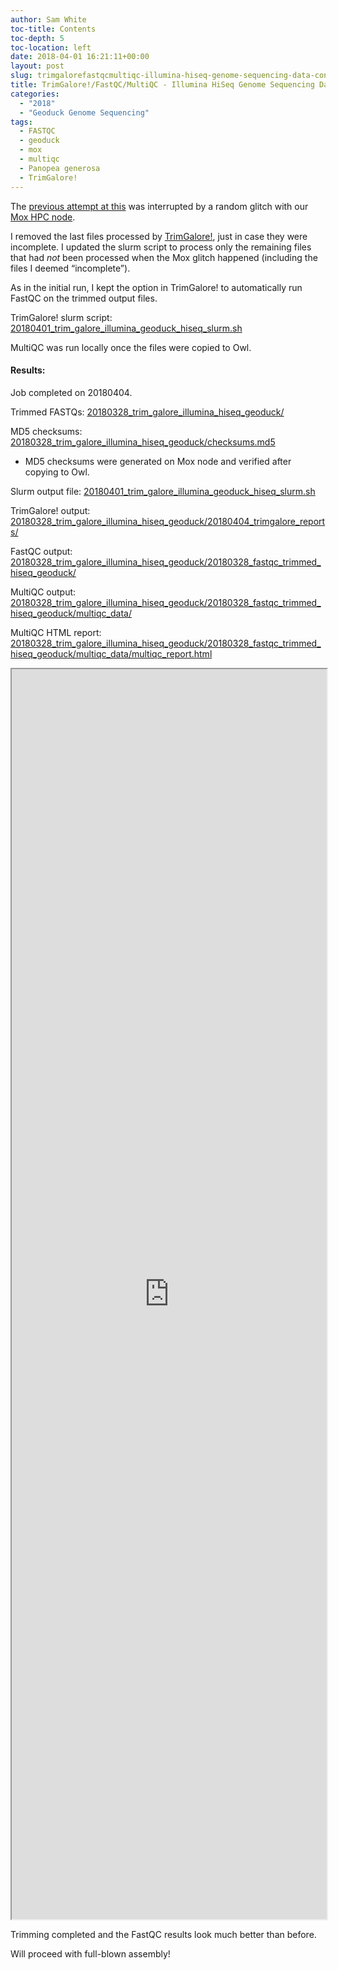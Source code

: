 ```yaml
---
author: Sam White
toc-title: Contents
toc-depth: 5
toc-location: left
date: 2018-04-01 16:21:11+00:00
layout: post
slug: trimgalorefastqcmultiqc-illumina-hiseq-genome-sequencing-data-continued
title: TrimGalore!/FastQC/MultiQC - Illumina HiSeq Genome Sequencing Data Continued
categories:
  - "2018"
  - "Geoduck Genome Sequencing"
tags:
  - FASTQC
  - geoduck
  - mox
  - multiqc
  - Panopea generosa
  - TrimGalore!
---
```


The [previous attempt at this](https://robertslab.github.io/sams-notebook/posts/2018/2018-03-28-trimgalorefastqcmultiqc-illumina-hiseq-genome-sequencing-data/) was interrupted by a random glitch with our [Mox HPC node](https://github.com/RobertsLab/hyak_mox/wiki).

I removed the last files processed by [TrimGalore!](https://github.com/FelixKrueger/TrimGalore), just in case they were incomplete. I updated the slurm script to process only the remaining files that had _not_ been processed when the Mox glitch happened (including the files I deemed "incomplete").

As in the initial run, I kept the option in TrimGalore! to automatically run FastQC on the trimmed output files.

TrimGalore! slurm script: [20180401_trim_galore_illumina_geoduck_hiseq_slurm.sh](https://owl.fish.washington.edu/Athaliana/20180328_trim_galore_illumina_hiseq_geoduck/20180401_trim_galore_illumina_geoduck_hiseq_slurm.sh)

MultiQC was run locally once the files were copied to Owl.



#### Results:



Job completed on 20180404.

Trimmed FASTQs: [20180328_trim_galore_illumina_hiseq_geoduck/](https://owl.fish.washington.edu/Athaliana/20180328_trim_galore_illumina_hiseq_geoduck/)

MD5 checksums: [20180328_trim_galore_illumina_hiseq_geoduck/checksums.md5](https://owl.fish.washington.edu/Athaliana/20180328_trim_galore_illumina_hiseq_geoduck/checksums.md5)





  * MD5 checksums were generated on Mox node and verified after copying to Owl.



Slurm output file: [20180401_trim_galore_illumina_geoduck_hiseq_slurm.sh](https://owl.fish.washington.edu/Athaliana/20180328_trim_galore_illumina_hiseq_geoduck/20180401_trim_galore_illumina_geoduck_hiseq_slurm.sh)

TrimGalore! output: [20180328_trim_galore_illumina_hiseq_geoduck/20180404_trimgalore_reports/](https://owl.fish.washington.edu/Athaliana/20180328_trim_galore_illumina_hiseq_geoduck/20180404_trimgalore_reports/)

FastQC output: [20180328_trim_galore_illumina_hiseq_geoduck/20180328_fastqc_trimmed_hiseq_geoduck/](https://owl.fish.washington.edu/Athaliana/20180328_trim_galore_illumina_hiseq_geoduck/20180328_fastqc_trimmed_hiseq_geoduck/)

MultiQC output: [20180328_trim_galore_illumina_hiseq_geoduck/20180328_fastqc_trimmed_hiseq_geoduck/multiqc_data/](https://owl.fish.washington.edu/Athaliana/20180328_trim_galore_illumina_hiseq_geoduck/20180328_fastqc_trimmed_hiseq_geoduck/multiqc_data/)

MultiQC HTML report: [20180328_trim_galore_illumina_hiseq_geoduck/20180328_fastqc_trimmed_hiseq_geoduck/multiqc_data/multiqc_report.html](https://owl.fish.washington.edu/Athaliana/20180328_trim_galore_illumina_hiseq_geoduck/20180328_fastqc_trimmed_hiseq_geoduck/multiqc_data/multiqc_report.html)

<iframe src="https://owl.fish.washington.edu/Athaliana/20180328_trim_galore_illumina_hiseq_geoduck/20180328_fastqc_trimmed_hiseq_geoduck/multiqc_data/multiqc_report.html" width="100%" height="2000" scrolling="yes"></iframe>

Trimming completed and the FastQC results look much better than before.

Will proceed with full-blown assembly!
